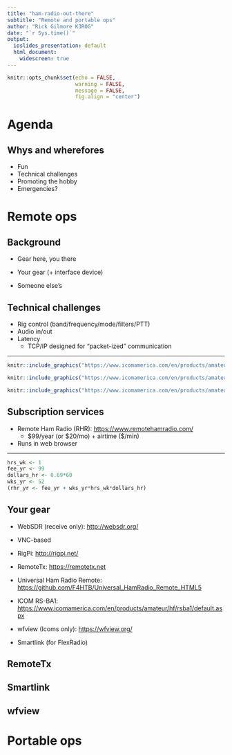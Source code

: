 ```yaml
---
title: "ham-radio-out-there"
subtitle: "Remote and portable ops"
author: "Rick Gilmore K3ROG"
date: "`r Sys.time()`"
output: 
  ioslides_presentation: default
  html_document:
    widescreen: true
---
```


```r
knitr::opts_chunk$set(echo = FALSE,
                      warning = FALSE, 
                      message = FALSE,
                      fig.align = "center")
```

# Agenda

## Whys and wherefores

- Fun
- Technical challenges
- Promoting the hobby
- Emergencies?

# Remote ops

## Background

- Gear here, you there

- Your gear (+ interface device)
- Someone else's

## Technical challenges

- Rig control (band/frequency/mode/filters/PTT)
- Audio in/out
- Latency
    - TCP/IP designed for "packet-ized" communication
    
---

```r
knitr::include_graphics("https://www.icomamerica.com/en/products/amateur/hf/rsba1/images/03-1.png")
```

```r
knitr::include_graphics("https://www.icomamerica.com/en/products/amateur/hf/rsba1/images/03-2.png")
```


```r
knitr::include_graphics("https://www.icomamerica.com/en/products/amateur/hf/rsba1/images/03-2.png")
```

## Subscription services

- Remote Ham Radio (RHR): <https://www.remotehamradio.com/>
  - \$99/year (or \$20/mo) + airtime (\$/min)
- Runs in web browser
  
---
  
```r
hrs_wk <- 1
fee_yr <- 99
dollars_hr <- 0.69*60 
wks_yr <- 52
(rhr_yr <- fee_yr + wks_yr*hrs_wk*dollars_hr)
```

## Your gear

- WebSDR (receive only): <http://websdr.org/>

- VNC-based

- RigPi: <http://rigpi.net/>
- RemoteTx: <https://remotetx.net>
- Universal Ham Radio Remote: <https://github.com/F4HTB/Universal_HamRadio_Remote_HTML5>

- ICOM RS-BA1: <https://www.icomamerica.com/en/products/amateur/hf/rsba1/default.aspx>
- wfview (Icoms only): <https://wfview.org/> 

- Smartlink (for FlexRadio)

## RemoteTx

## Smartlink

## wfview

# Portable ops

